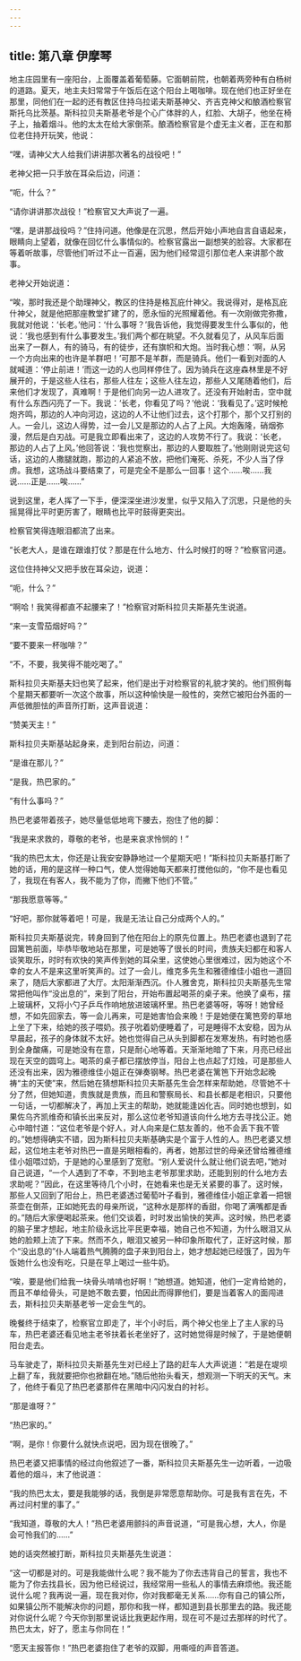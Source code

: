 ```yaml
---
---
---
```

title: 第八章 伊摩琴
---




地主庄园里有一座阳台，上面覆盖着葡萄藤。它面朝前院，也朝着两旁种有白杨树的道路。夏天，地主夫妇常常于午饭后在这个阳台上喝咖啡。现在他们也正好坐在那里，同他们在一起的还有教区住持乌拉诺夫斯基神父、齐吉克神父和酿酒检察官斯托乌比茨基。斯科拉贝夫斯基老爷是个心广体胖的人，红脸、大胡子，他坐在椅子上，抽着烟斗。他的太太在给大家倒茶。酿酒检察官是个虚无主义者，正在和那位老住持开玩笑，他说：

“嘿，请神父大人给我们讲讲那次著名的战役吧！”

老神父把一只手放在耳朵后边，问道：

“呃，什么？”

“请你讲讲那次战役！”检察官又大声说了一遍。

“嘿，是讲那战役吗？”住持问道。他像是在沉思，然后开始小声地自言自语起来，眼睛向上望着，就像在回忆什么事情似的。检察官露出一副想笑的脸容。大家都在等着听故事，尽管他们听过不止一百遍，因为他们经常逗引那位老人来讲那个故事。

老神父开始说道：

“唉，那时我还是个助理神父，教区的住持是格瓦庇什神父。我说得对，是格瓦庇什神父，就是他把那座教堂扩建了的，愿永恒的光照耀着他。有一次刚做完弥撒，我就对他说：‘长老。’他问：‘什么事呀？’我告诉他，我觉得要发生什么事似的，他说：‘我也感到有什么事要发生。’我们两个都在眺望。不久就看见了，从风车后面出来了一群人，有的骑马，有的徒步，还有旗帜和大炮。当时我心想：‘啊，从另一个方向出来的也许是羊群吧！’可那不是羊群，而是骑兵。他们一看到对面的人就喊道：‘停止前进！’而这一边的人也同样停住了。因为骑兵在这座森林里是不好展开的，于是这些人往右，那些人往左；这些人往左边，那些人又尾随着他们，后来他们才发现了，真难啊！于是他们向另一边人进攻了。还没有开始射击，空中就有什么东西闪亮了一下。我说：‘长老，你看见了吗？’他说：‘我看见了。’这时候枪炮齐鸣，那边的人冲向河边，这边的人不让他们过去，这个打那个，那个又打别的人。一会儿，这边人得势，过一会儿又是那边的人占了上风。大炮轰隆，硝烟弥漫，然后是白刃战。可是我立即看出来了，这边的人攻势不行了。我说：‘长老，那边的人占了上风。’他回答说：‘我也觉察出，那边的人要取胜了。’他刚刚说完这句话，这边的人撒腿就跑，那边的人紧追不放，把他们淹死、杀死，不少人当了俘虏。我想，这场战斗要结束了，可是完全不是那么一回事！这个……唉……我说……正是……唉……”

说到这里，老人挥了一下手，便深深坐进沙发里，似乎又陷入了沉思，只是他的头摇晃得比平时更厉害了，眼睛也比平时鼓得更突出。

检察官笑得连眼泪都流了出来。

“长老大人，是谁在跟谁打仗？那是在什么地方、什么时候打的呀？”检察官问道。

这位住持神父又把手放在耳朵边，说道：

“呃，什么？”

“啊哈！我笑得都直不起腰来了！”检察官对斯科拉贝夫斯基先生说道。

“来一支雪茄烟好吗？”

“要不要来一杯咖啡？”

“不，不要，我笑得不能吃喝了。”

斯科拉贝夫斯基夫妇也笑了起来，他们是出于对检察官的礼貌才笑的。他们照例每个星期天都要听一次这个故事，所以这种愉快是一般性的，突然它被阳台外面的一声低微胆怯的声音所打断，这声音说道：

“赞美天主！”

斯科拉贝夫斯基站起身来，走到阳台前边，问道：

“是谁在那儿？”

“是我，热巴家的。”

“有什么事吗？”

热巴老婆带着孩子，她尽量低低地弯下腰去，抱住了他的脚：

“我是来求救的，尊敬的老爷，也是来哀求怜悯的！”

“我的热巴太太，你还是让我安安静静地过一个星期天吧！”斯科拉贝夫斯基打断了她的话，用的是这样一种口气，使人觉得她每天都来打搅他似的，“你不是也看见了，我现在有客人，我不能为了你，而撇下他们不管。”

“那我愿意等等。”

“好吧，那你就等着吧！可是，我是无法让自己分成两个人的。”

斯科拉贝夫斯基说完，转身回到了他在阳台上的原先位置上。热巴老婆也退到了花园篱笆前面，毕恭毕敬地站在那里，可是她等了很长的时间，贵族夫妇都在和客人谈笑取乐，时时有欢快的笑声传到她的耳朵里，这使她心里很难过，因为她这个不幸的女人不是来这里听笑声的。过了一会儿，维克多先生和雅德维佳小姐也一道回来了，随后大家都进了大厅。太阳渐渐西沉。仆人雅舍克，斯科拉贝夫斯基先生常常把他叫作“没出息的”，来到了阳台，开始布置起喝茶的桌子来。他换了桌布，摆上玻璃杯，又将小勺子乒乓作响地放进玻璃杯里。热巴老婆等呀，等呀！她曾经想，不如先回家去，等一会儿再来，可是她害怕会来晚！于是她便在篱笆旁的草地上坐了下来，给她的孩子喂奶。孩子吮着奶便睡着了，可是睡得不太安稳，因为从早晨起，孩子的身体就不太好。她也觉得自己从头到脚都在发寒发热，有时她也感到全身酸痛，可是她没有在意，只是耐心地等着。天渐渐地暗了下来，月亮已经出现在天空的圆穹上。喝茶的桌子都已摆放停当，阳台上也点起了灯烛，可是那些人还没有出来，因为雅德维佳小姐正在弹奏钢琴。热巴老婆在篱笆下开始念起晚祷“主的天使”来，然后她在猜想斯科拉贝夫斯基先生会怎样来帮助她，尽管她不十分了然，但她知道，贵族就是贵族，而且和警察局长、和县长都是老相识，只要他一句话，一切都解决了，再加上天主的帮助，她就能逢凶化吉。同时她也想到，如果佐乌齐凯维奇和镇长出来反对，那么这位老爷知道该向什么地方去寻找公正。她心中暗忖道：“这位老爷是个好人，对人向来是仁慈友善的，他不会丢下我不管的。”她想得确实不错，因为斯科拉贝夫斯基确实是个富于人性的人。热巴老婆又想起，这位地主老爷对热巴一直是另眼相看的，再者，她那过世的母亲还曾给雅德维佳小姐喂过奶，于是她的心里感到了宽慰。“别人爱说什么就让他们说去吧，”她对自己说道，“一个人遇到了不幸，不到地主老爷那里求助，还能到别的什么地方去求助呢？”因此，在这里等待几个小时，在她看来也是无关紧要的事了。这时候，那些人又回到了阳台上，热巴老婆透过葡萄叶子看到，雅德维佳小姐正拿着一把银茶壶在倒茶，正如她死去的母亲所说，“这种水是那样的香甜，你喝了满嘴都是香的。”随后大家便喝起茶来。他们交谈着，时时发出愉快的笑声。这时候，热巴老婆的脑子里才想起，地主阶级永远比平民更幸福，她自己也不知道，为什么眼泪又从她的脸颊上流了下来。然而不久，眼泪又被另一种印象所取代了，正好这时候，那个“没出息的”仆人端着热气腾腾的盘子来到阳台上，她才想起她已经饿了，因为午饭她什么也没有吃，只是在早上喝过一些牛奶。

“唉，要是他们给我一块骨头啃啃也好啊！”她想道。她知道，他们一定肯给她的，而且不单给骨头，可是她不敢去要，怕因此而得罪他们，要是当着客人的面闯进去，斯科拉贝夫斯基老爷一定会生气的。

晚餐终于结束了，检察官立即走了，半个小时后，两个神父也坐上了主人家的马车，热巴老婆还看见地主老爷扶着长老坐好了，这时她觉得是时候了，于是她便朝阳台走去。

马车驶走了，斯科拉贝夫斯基先生对已经上了路的赶车人大声说道：“若是在堤坝上翻了车，我就要把你也掀翻在地。”随后他抬头看天，想观测一下明天的天气。末了，他终于看见了热巴老婆那件在黑暗中闪闪发白的衬衫。

“那是谁呀？”

“热巴家的。”

“啊，是你！你要什么就快点说吧，因为现在很晚了。”

热巴老婆又把事情的经过向他叙述了一番，斯科拉贝夫斯基先生一边听着，一边吸着他的烟斗，末了他说道：

“我的热巴太太，要是我能够的话，我倒是非常愿意帮助你。可是我有言在先，不再过问村里的事了。”

“我知道，尊敬的大人！”热巴老婆用颤抖的声音说道，“可是我心想，大人，你是会可怜我们的……”

她的话突然被打断，斯科拉贝夫斯基先生说道：

“这一切都是对的。可是我能做什么呢？我不能为了你去违背自己的誓言，我也不能为了你去找县长，因为他已经说过，我经常用一些私人的事情去麻烦他。我还能说什么呢？我再说一遍，现在我对你，你对我都毫无关系……你有自己的镇公所，如果镇公所不能解决你的问题，那你和我一样，都知道到县长那里去的路。我还能对你说什么呢？今天你到那里说话比我更起作用，现在可不是过去那样的时代了。热巴太太，好了，愿主与你同在！”

“愿天主报答你！”热巴老婆抱住了老爷的双脚，用嘶哑的声音答道。